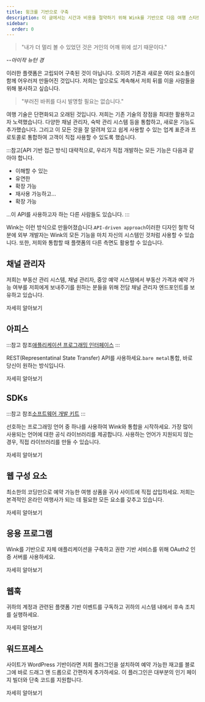 ```yaml
---
title: 윙크를 기반으로 구축
description: 이 글에서는 시간과 비용을 절약하기 위해 Wink를 기반으로 다음 여행 스타트업을 구축해야 하는 이유를 설명합니다.
sidebar:
  order: 0
---
```


> "내가 더 멀리 볼 수 있었던 것은 거인의 어깨 위에 섰기 때문이다."

\--*아이작 뉴턴 경*

이러한 플랫폼은 고립되어 구축된 것이 아닙니다. 오히려 기존과 새로운 여러 요소들이 함께 어우러져 만들어진 것입니다. 저희는 앞으로도 계속해서 저희 뒤를 이을 사람들을 위해 봉사하고 싶습니다.

> "부러진 바퀴를 다시 발명할 필요는 없습니다."

여행 기술은 단편화되고 오래된 것입니다. 저희는 기존 기술의 장점을 최대한 활용하고자 노력했습니다. 다양한 채널 관리자, 숙박 관리 시스템 등을 통합하고, 새로운 기능도 추가했습니다. 그리고 이 모든 것을 잘 알려져 있고 쉽게 사용할 수 있는 업계 표준과 프로토콜로 통합하여 고객이 직접 사용할 수 있도록 했습니다.

:::참고\[API 기반 접근 방식]
대략적으로, 우리가 직접 개발하는 모든 기능은 다음과 같아야 합니다.

* 이해할 수 있는
* 유연한
* 확장 가능
* 재사용 가능하고...
* 확장 가능

...이 API를 사용하고자 하는 다른 사람들도 있습니다.
:::

Wink는 이런 방식으로 만들어졌습니다.`API-driven approach`이러한 디자인 철학 덕분에 외부 개발자는 Wink의 모든 기능을 마치 자신의 시스템인 것처럼 사용할 수 있습니다. 또한, 저희와 통합할 때 플랫폼의 다른 측면도 활용할 수 있습니다.

## 채널 관리자

저희는 부동산 관리 시스템, 채널 관리자, 중앙 예약 시스템에서 부동산 가격과 예약 가능 여부를 저희에게 보내주기를 원하는 분들을 위해 전담 채널 관리자 엔드포인트를 보유하고 있습니다.

<LinkButton href="/developers/apis/#channel-manager-api">
  자세히 알아보기
</LinkButton>


## 아피스

:::참고
참조[애플리케이션 프로그래밍 인터페이스](https://learning.postman.com/docs/getting-started/introduction/)
:::

REST(Representatinal State Transfer) API를 사용하세요.`bare metal`통합, 바로 당신이 원하는 방식입니다.

<LinkButton href="/developers/apis">
  자세히 알아보기
</LinkButton>


## SDKs

:::참고
참조[소프트웨어 개발 키트](https://en.wikipedia.org/wiki/Software_development_kit)
:::

선호하는 프로그래밍 언어 중 하나를 사용하여 Wink와 통합을 시작하세요. 가장 많이 사용되는 언어에 대한 공식 라이브러리를 제공합니다. 사용하는 언어가 지원되지 않는 경우, 직접 라이브러리를 만들 수 있습니다.

<LinkButton href="/developers/sdks">
  자세히 알아보기
</LinkButton>


## 웹 구성 요소

최소한의 코딩만으로 예약 가능한 여행 상품을 귀사 사이트에 직접 삽입하세요. 저희는 본격적인 온라인 여행사가 되는 데 필요한 모든 요소를 갖추고 있습니다.

<LinkButton href="/developers/web-components">
  자세히 알아보기
</LinkButton>


## 응용 프로그램

Wink를 기반으로 자체 애플리케이션을 구축하고 권한 기반 서비스를 위해 OAuth2 인증 서버를 사용하세요.

<LinkButton href="/developers/applications">
  자세히 알아보기
</LinkButton>


## 웹훅

귀하의 계정과 관련된 플랫폼 기반 이벤트를 구독하고 귀하의 시스템 내에서 후속 조치를 실행하세요.

<LinkButton href="/developers/webhooks">
  자세히 알아보기
</LinkButton>


## 워드프레스

사이트가 WordPress 기반이라면 저희 플러그인을 설치하여 예약 가능한 재고를 블로그에 바로 드래그 앤 드롭으로 간편하게 추가하세요. 이 플러그인은 대부분의 인기 페이지 빌더와 단축 코드를 지원합니다.

<LinkButton href="/developers/webhooks">
  자세히 알아보기
</LinkButton>

